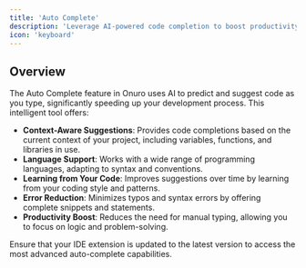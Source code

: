 ```yaml
---
title: 'Auto Complete'
description: 'Leverage AI-powered code completion to boost productivity'
icon: 'keyboard'
---
```


## Overview

The Auto Complete feature in Onuro uses AI to predict and suggest code as you type, significantly speeding up your development process. This intelligent tool offers:

- **Context-Aware Suggestions**: Provides code completions based on the current context of your project, including variables, functions, and libraries in use.
- **Language Support**: Works with a wide range of programming languages, adapting to syntax and conventions.
- **Learning from Your Code**: Improves suggestions over time by learning from your coding style and patterns.
- **Error Reduction**: Minimizes typos and syntax errors by offering complete snippets and statements.
- **Productivity Boost**: Reduces the need for manual typing, allowing you to focus on logic and problem-solving.

<Tip>
Ensure that your IDE extension is updated to the latest version to access the most advanced auto-complete capabilities.
</Tip>
